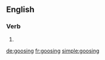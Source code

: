 ==English==

===Verb===
{{head|en|present participle}}

# {{present participle of|goose|lang=en}}

[[de:goosing]]
[[fr:goosing]]
[[simple:goosing]]